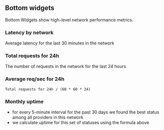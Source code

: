 ## Bottom widgets

Bottom Widgets show high-level network performance metrics.

### Latency by network

Average latency for the last 30 minutes in the network

### Total requests for 24h

The number of requests in the network for the last 24 hours

### Average req/sec for 24h

`Total requests for 24h / (60 * 60 * 24)`

### Monthly uptime

- for every 5-minute interval for the past 30 days we found the best status among all providers in this network
- we calculate uptime for this set of statuses using the formula above

